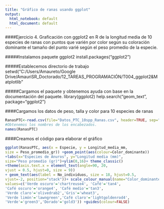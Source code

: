 ---
title: "Gráfico de ranas usando ggplot"
output:
  html_notebook: default
  html_document: default
---

####Ejercicio 4. Graficación con ggplot2 en R de la longitud media de 10 especies de ranas con puntos que varién por color según su coloración dominante el tamaño del punto varié según el peso promedio de la especie. 


#####Instalamos paquete ggplot2
install.packages("ggplot2")

#####Establecemos directorio de trabajo
setwd("C:/Users/Amaureto/Google Drive/AmauriSR_Doctorado/12_TAREAS_PROGRAMACIÓN/T004_ggplot2&Matplotlib"

#####Cargamos el paquete y obtenemos ayuda con base en la documentación del paquete. 
library(ggplot2)
help.search("geom_text", package="ggplot2")


####Cargamos los datos de peso, talla y color para 10 especies de ranas
```{r}
RanasPTC<-read.csv(file="Datos_PTC_10spp_Ranas.csv", header=TRUE, sep=",")
#Obtenemos los nombres de los encabezados. 
names(RanasPTC)
```

####Creamos el código para elaborar el gráfico
```{r}
ggplot(RanasPTC, aes(x = Especie, y = Longitud_media_mm, 
size = Peso_promedio_gr)) +geom_point(aes(colour=Color_dominante))
+labs(x="Especies de Anuros", y="Longitud media (mm)", 
size="Peso promedio (gr)")+ylim(0,16)+ theme_classic()
+theme(axis.text.x = element_text(angle=90, 20, 
vjust = 0.5, hjust=0, size = 9))
+ geom_text(aes(label = No_individuos, size = 18, hjust=0.5, 
vjust=-2, position="stack"))+ scale_colour_manual(name="Color_dominante",
values=c('Verde oscuro'='chartreuse4', 'Café'='tan4',
'Café oscuro'='orange4', 'Café medio'='tan3',
'Verde claro'='olivedrab2','Gris'='wheat3',
'Verde limón'='lawngreen','Café claro'='lightgoldenrod4',
'Verde'='green3','Dorado'='gold3')) +guides(colour=FALSE)
```
